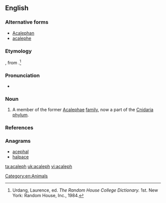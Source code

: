 ==English==

===Alternative forms===
* [[Acalephan]]
* [[acalephe]]

===Etymology===
{{borrowing|la|acaleph|lang=en}}, from {{etyl|grc|en}} {{term|ἀκαλήφη||stinging nettle|lang=grc}}.<ref name=RHD>Urdang, Laurence, ed. ''The Random House College Dictionary.'' 1st. New York: Random House, Inc., 1984.</ref>

===Pronunciation===
* {{a|US}} {{IPA|/ˌæk.əˈlɜf/|lang=en}}

===Noun===
{{en-noun}}

# {{context|dated|lang=en}} A member of the former [[Acalephae]] [[family]], now a part of the [[Cnidaria]] [[phylum]].

===References===
<references/>

===Anagrams===
* [[acephal#English|acephal]]
* [[halpace#English|halpace]]

[[Category:en:Animals]]

[[ta:acaleph]]
[[uk:acaleph]]
[[vi:acaleph]]